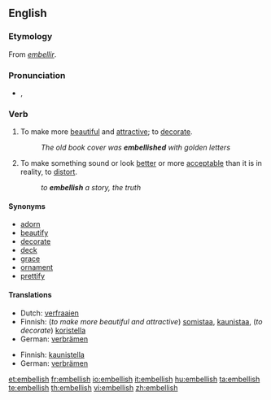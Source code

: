 ==English==
===Etymology===
From {{OF.}} ''[[embellir]]''.

===Pronunciation===
*{{IPA|/ɪmˈbɛlɪʃ/}}, {{SAMPA|/Im"bElIS/}}

===Verb===
{{en-verb|embellish|es}}
# To make more [[beautiful]] and [[attractive]]; to [[decorate]].
#:''The old book cover was '''embellished''' with golden letters''
# To make something sound or look [[better]] or more [[acceptable]] than it is in reality, to [[distort]].
#:''to '''embellish''' a story, the truth''

====Synonyms====
*[[adorn]]
*[[beautify]]
*[[decorate]]
*[[deck]]
*[[grace]]
*[[ornament]]
*[[prettify]]

====Translations====
{{trans-top|To make more beautiful and attractive; to decorate}}
*Dutch: [[verfraaien]]
*Finnish: (''to make more beautiful and attractive'') [[somistaa]], [[kaunistaa]], (''to decorate'') [[koristella]]
*German: [[verbrämen]]
{{trans-mid}}
{{trans-bottom}}

{{trans-top|To make something sound or look better or more acceptable than it is in reality, to distort}}
*Finnish: [[kaunistella]]
*German: [[verbrämen]]
{{trans-mid}}
{{trans-bottom}}

[[et:embellish]]
[[fr:embellish]]
[[io:embellish]]
[[it:embellish]]
[[hu:embellish]]
[[ta:embellish]]
[[te:embellish]]
[[th:embellish]]
[[vi:embellish]]
[[zh:embellish]]